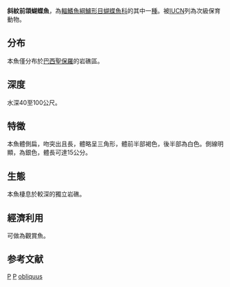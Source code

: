 {{Speciesbox 
| taxon = Prognathodes obliquus
| status = VU
| status_system = IUCN3.1
| authority = [[Lubbock|Lubbock]] & [[Edwards|Edwards]], 1980
| synonyms = *''Chaetodon obliquus''<br /><small>Lubbock & Edwards, 1980</small>
}}
'''斜紋前頜蝴蝶魚'''，為[[輻鰭魚綱|輻鰭魚綱]][[鱸形目|鱸形目]][[蝴蝶魚科|蝴蝶魚科]]的其中一[[種|種]]。被[[IUCN|IUCN]]列為次級保育動物。

==分布==
本魚僅分布於[[巴西|巴西]][[聖保羅|聖保羅]]的岩礁區。

==深度==
水深40至100公尺。

==特徵==
本魚體側扁，吻突出且長，體略呈三角形，體前半部褐色，後半部為白色。側線明顯，為銀色，體長可達15公分。

==生態==
本魚棲息於較深的獨立岩礁。

==經濟利用==
可做為觀賞魚。

==参考文献==
{{Reflist}}
{{Taxonbar}}

[[Category:1980年描述的魚類|P]]
[[Category:觀賞魚|P]]
[[Category:前頷蝴蝶魚屬|obliquus]]
